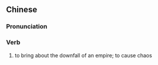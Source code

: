 {{also|致乱}}
==Chinese==
{{zh-forms|s=致乱}}

===Pronunciation===
{{zh-pron
|m=zhìluàn
|cat=v
}}

===Verb===
{{zh-verb}}

# {{lb|zh|literary}} to bring about the downfall of an empire; to cause chaos